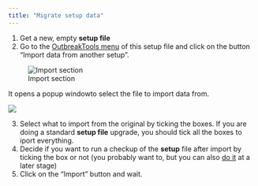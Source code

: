 ```yaml
---
title: "Migrate setup data"
---
```


1. Get a new, empty **setup file**
2. Go to the [OutbreakTools menu](../setup_reference/ribbons.qmd#sec-setup-ribbon) of this setup file and click on the button "Import data from another setup".

![Import section](../setup_reference/images/img-003-ribbon-setup-import.png){fig-align="center"}

It opens a popup windowto select the file to import data from.

![](../setup_reference/images/img-004-import-setup.png){fig-align="center"}


3. Select what to import from the original by ticking the boxes. If you are doing a standard **setup file** upgrade, you should tick all the boxes to iport everything.
4. Decide if you want to run a checkup of the **setup** file after import by ticking the box or not (you probably want to, but you can also [do it](../setup_reference/ribbons.qmd#sec-check-setup) at a later stage)
5. Click on the "Import" button and wait.
